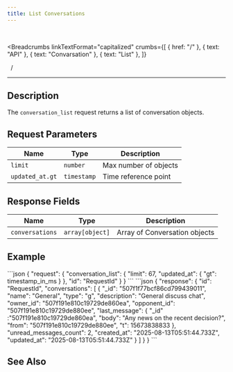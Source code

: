 ```yaml
---
title: List Conversations
---
```


<br />



<Breadcrumbs
  linkTextFormat="capitalized"
  crumbs={[
    { href: "/" },
    { text: "API" },
    { text: "Convarsation" },
    { text: "List" },
  ]}
>
  <Icon slot="index" name="seti:powershell" />
  <span slot="separator">&nbsp;&nbsp;/&nbsp;</span>
</Breadcrumbs>

---


## Description

> <Badge text="wss" variant="tip" size="large" />
> <Badge text="conversation_list" size="large" />

The `conversation_list` request returns a list of conversation objects.

## Request Parameters

| Name            | Type        | Description           |
| --------------- | ----------- | --------------------- |
| `limit`         | `number`    | Max number of objects |
| `updated_at.gt` | `timestamp` | Time reference point  |

## Response Fields

| Name            | Type            | Description                   |
| --------------- | --------------- | ----------------------------- |
| `conversations` | `array[object]` | Array of Conversation objects |

## Example

<Tabs>
  <TabItem label="Request">
```json
{
  "request": {
    "conversation_list": {
      "limit": 67,
      "updated_at": {
        "gt": timestamp_in_ms
      }
    },
    "id": "RequestId"
  }
}
```
  </TabItem>  
</Tabs>

<Tabs>
  <TabItem label="Response">
```json
{
  "response": {
    "id": "RequestId",
    "conversations": [
      {
        "_id": "507f1f77bcf86cd799439011",
        "name": "General",
        "type": "g",
        "description": "General discuss chat",
        "owner_id": "507f191e810c19729de860ea",
        "opponent_id": "507f191e810c19729de880ee",
        "last_message": {
          "_id" :"507f191e810c19729de860ea",
          "body": "Any news on the recent decision?",
          "from": "507f191e810c19729de880ee",
          "t": 15673838833
        },
        "unread_messages_count": 2,
        "created_at": "2025-08-13T05:51:44.733Z",
        "updated_at": "2025-08-13T05:51:44.733Z"
      }
    ]
  }
}
```
  </TabItem>  
</Tabs>

## See Also

<LinkCard
  title="SAMA chat server API: Conversations"
  href="https://medium.com/sama-communications/sama-chat-server-api-conversations-1ae505b07d17"
  description="When we developed our API, we followed three rules: fast, confidential, and scalable. Each of these rules has a powerful force when we choose which messenger you will use. "
/>
<LinkCard
  title="DataBase Records"
  href="/deployment/db-records/"
  description="Collection of complete objects stored in the database."
/>

<script
  src="https://giscus.app/client.js"
  data-repo="SAMA-Communications/sama-server"
  data-repo-id="R_kgDOIBiYjA"
  data-category-id="DIC_kwDOIBiYjM4CuYYL"
  data-mapping="pathname"
  data-strict="0"
  data-reactions-enabled="1"
  data-emit-metadata="0"
  data-input-position="top"
  data-theme="transparent_dark"
  data-lang="en"
  data-loading="lazy"
  crossorigin="anonymous"
  async
></script>
